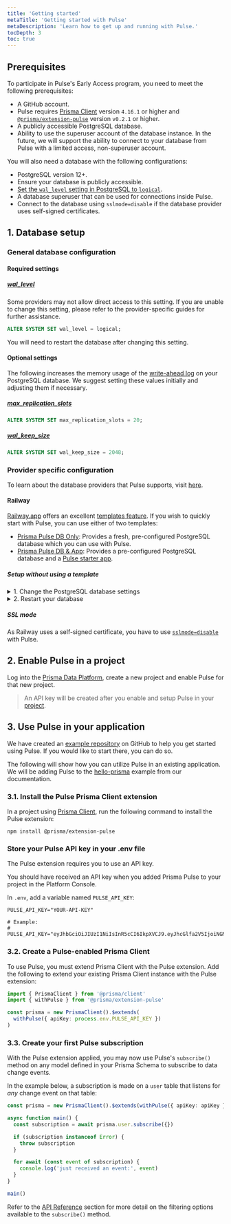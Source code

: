 ```yaml
---
title: 'Getting started'
metaTitle: 'Getting started with Pulse'
metaDescription: 'Learn how to get up and running with Pulse.'
tocDepth: 3
toc: true
---
```


<TopBlock></TopBlock>

## Prerequisites

To participate in Pulse's Early Access program, you need to meet the following prerequisites:

- A GitHub account.
- Pulse requires [Prisma Client](/orm/prisma-client) version `4.16.1` or higher and [`@prisma/extension-pulse`](https://www.npmjs.com/package/@prisma/extension-pulse) version `v0.2.1` or higher.
- A publicly accessible PostgreSQL database.
- Ability to use the superuser account of the database instance. In the future, we will support the ability to connect to your database from Pulse with a limited access, non-superuser account.

You will also need a database with the following configurations:

- PostgreSQL version 12+.
- Ensure your database is publicly accessible.
- [Set the `wal_level` setting in PostgreSQL to `logical`](/pulse/getting-started#wal_level).
- A database superuser that can be used for connections inside Pulse.
- Connect to the database using `sslmode=disable` if the database provider uses self-signed certificates.

## 1. Database setup

### General database configuration

#### Required settings

##### [<inlinecode id="wal_level">wal_level</inlinecode>](https://www.postgresql.org/docs/current/runtime-config-wal.html)

Some providers may not allow direct access to this setting. If you are unable to change this setting, please refer to the provider-specific guides for further assistance.

```sql
ALTER SYSTEM SET wal_level = logical;
```

You will need to restart the database after changing this setting.

#### Optional settings

The following increases the memory usage of the [write-ahead log](https://www.postgresql.org/docs/current/wal-intro.html) on your PostgreSQL database. We suggest setting these values initially and adjusting them if necessary.

##### <inlinecode>[max_replication_slots](https://www.postgresql.org/docs/current/runtime-config-replication.html)</inlinecode>

```sql
ALTER SYSTEM SET max_replication_slots = 20;
```

##### <inlinecode>[wal_keep_size](https://www.postgresql.org/docs/current/runtime-config-replication.html)</inlinecode>

```sql
ALTER SYSTEM SET wal_keep_size = 2048;
```

### Provider specific configuration

To learn about the database providers that Pulse supports, visit [here](/pulse/faq#what-database-providers-are-supported-with-pulse).

#### Railway

[Railway.app](https://railway.app) offers an excellent [templates feature](https://railway.app/templates). If you wish to quickly start with Pulse, you can use either of two templates:

- [Prisma Pulse DB Only](https://railway.app/template/pulse-pg): Provides a fresh, pre-configured PostgreSQL database which you can use with Pulse.
- [Prisma Pulse DB & App](https://railway.app/template/pulse-starter): Provides a pre-configured PostgreSQL database and a [Pulse starter app](https://github.com/prisma/pulse-starter).

##### Setup without using a template

<details><summary>1. Change the PostgreSQL database settings</summary>

You can run these queries in the Railway Database **Query** tab, using the [railway cli](https://docs.railway.app/databases/postgresql), or any other way you might run queries on your database.

1. Drop the Timescale extension:

```sql
DROP EXTENSION timescaledb;
```

2. Set the <inlinecode>[wal_level](https://www.postgresql.org/docs/current/runtime-config-wal.html)</inlinecode> to `logical`:

```sql
ALTER SYSTEM SET wal_level = logical;
```

3. Set the <inlinecode>[max_replication_slots](https://www.postgresql.org/docs/current/runtime-config-replication.html)</inlinecode> to `20`:

```sql
ALTER SYSTEM SET max_replication_slots = 20;
```

4. Set the <inlinecode>[wal_keep_size](https://www.postgresql.org/docs/current/runtime-config-replication.html)</inlinecode> to `2048`:

```sql
ALTER SYSTEM SET wal_keep_size = 2048;
```

5. Reload the PostgreSQL configuration:

```sql
SELECT pg_reload_conf();
```

</details>
<details>
<summary>2. Restart your database</summary>

1. Click on your database.

2. Navigate to the Deployments tab.

3. Go into the three-dots menu on the latest deployment and click the `Restart` option.

</details>

##### SSL mode

As Railway uses a self-signed certificate, you have to use [`sslmode=disable`](/orm/overview/databases/postgresql#configuring-an-ssl-connection) with Pulse.

## 2. Enable Pulse in a project

Log into the [Prisma Data Platform](https://console.prisma.io/login), create a new project and enable Pulse for that new project.

> An API key will be created after you enable and setup Pulse in your [project](/platform/concepts/projects).

## 3. Use Pulse in your application

<Admonition type="info">

We have created an [example repository](https://github.com/prisma/pulse-starter) on GitHub to help you get started using Pulse. If you would like to start there, you can do so.

</Admonition>

The following will show how you can utilize Pulse in an existing application. We will be adding Pulse to the [hello-prisma](/getting-started/setup-prisma/start-from-scratch/relational-databases-typescript-postgresql) example from our documentation.

### 3.1. Install the Pulse Prisma Client extension

In a project using [Prisma Client](/orm/prisma-client), run the following command to install the Pulse extension:

```terminal
npm install @prisma/extension-pulse
```

### Store your Pulse API key in your .env file

The Pulse extension requires you to use an API key.

<Admonition type="info">

You should have received an API key when you added Prisma Pulse to your project in the Platform Console.

</Admonition>

In `.env`, add a variable named `PULSE_API_KEY`:

```env file=.env
PULSE_API_KEY="YOUR-API-KEY"

# Example:
# PULSE_API_KEY="eyJhbGciOiJIUzI1NiIsInR5cCI6IkpXVCJ9.eyJhcGlfa2V5IjoiNGMxNzM0MGItMmFhYy00MGMxLWE1ZDctNzYyNmRjNjg3NjM4IiwidGVuYW50X2lkIjoiY2VhZjE0NThkZGUyYzJmNTU0ZmNkNTI2MmFmOWY1ODljMWJiZmRhNDU0N2UxMjM1ODk3MGQ2MGI1ZjRlNTU0OCIsImludGVybmFsX3NlY3JldCI6ImM1ZTcxYjJhLTE0NzdawdwDliZS1hM2IzLTczODFkNDM5ZmEwZSJ9.wCUlghC_suFBr2vnk0q_5I8iRNRDyEQo0W9rnhf6mCw"
```

### 3.2. Create a Pulse-enabled Prisma Client

To use Pulse, you must extend Prisma Client with the Pulse extension.
Add the following to extend your existing Prisma Client instance with the Pulse extension:

```ts
import { PrismaClient } from '@prisma/client'
import { withPulse } from '@prisma/extension-pulse'

const prisma = new PrismaClient().$extends(
  withPulse({ apiKey: process.env.PULSE_API_KEY })
)
```

### 3.3. Create your first Pulse subscription

With the Pulse extension applied, you may now use Pulse's `subscribe()` method on any model defined in your Prisma Schema to subscribe to data change events.

In the example below, a subscription is made on a `user` table that listens for _any_ change event on that table:

```ts
const prisma = new PrismaClient().$extends(withPulse({ apiKey: apiKey }))

async function main() {
  const subscription = await prisma.user.subscribe({})

  if (subscription instanceof Error) {
    throw subscription
  }

  for await (const event of subscription) {
    console.log('just received an event:', event)
  }
}

main()
```

<Admonition type="info">

Refer to the [API Reference](/pulse/api-reference) section for more detail on the filtering options available to the `subscribe()` method.

</Admonition>
